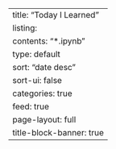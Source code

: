 ---
title: "Today I Learned"
listing:
    contents: "*.ipynb"
    type: default
    sort: "date desc"
    sort-ui: false
    categories: true
    feed: true
page-layout: full
title-block-banner: true
---